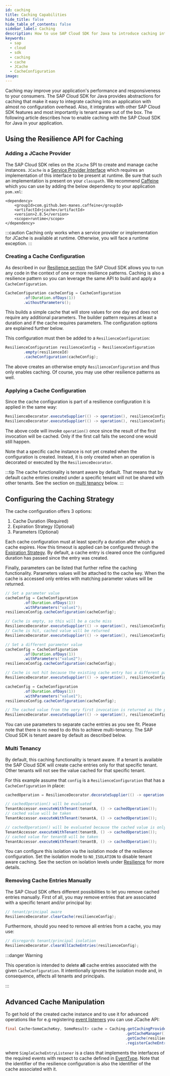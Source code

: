 ```yaml
---
id: caching
title: Caching Capabilities
hide_title: false
hide_table_of_contents: false
sidebar_label: Caching
description: How to use SAP Cloud SDK for Java to introduce caching into your application.
keywords:
  - sap
  - cloud
  - sdk
  - caching
  - cache
  - JCache
  - CacheConfiguration
image:
---
```


Caching may improve your application's performance and responsiveness to your consumers.
The SAP Cloud SDK for Java provides abstractions for caching that make it easy to integrate caching into an application with almost no configuration overhead.
Also, it integrates with other SAP Cloud SDK features and most importantly is tenant aware out of the box.
The following article describes how to enable caching with the SAP Cloud SDK for Java in your application.

## Using the Resilience API for Caching

### Adding a JCache Provider

The SAP Cloud SDK relies on the `JCache` SPI to create and manage cache instances.
`JCache` is a [Service Provider Interface](https://www.baeldung.com/java-spi) which requires an implementation of this interface to be present at runtime.
Be sure that such an implementation is present on your `classpath`.
We recommend [Caffeine](https://github.com/ben-manes/caffeine) which you can use by adding the below dependency to your application `pom.xml`:

```
<dependency>
    <groupId>com.github.ben-manes.caffeine</groupId>
    <artifactId>jcache</artifactId>
    <version>2.8.5</version>
    <scope>runtime</scope>
</dependency>
```

:::caution
Caching only works when a service provider or implementation for JCache is available at runtime.
Otherwise, you will face a runtime exception.
:::

### Creating a Cache Configuration

As described in our [Resilience section](https://sap.github.io/cloud-sdk/docs/java/features/resilience/resilience) the SAP Cloud SDK allows you to run any code in the context of one or more resilience patterns.
Caching is also a resilience pattern so you can leverage the same API to build and apply a `CacheConfiguration`.

```java
CacheConfiguration cacheConfig = CacheConfiguration
        .of(Duration.ofDays(1))
        .withoutParameters();
```

This builds a simple cache that will store values for one day and does not require any additional parameters.
The builder pattern requires at least a duration and if the cache requires parameters.
The configuration options are explained further below.

This configuration must then be added to a `ResilienceConfiguration`:

```java
ResilienceConfiguration resilienceConfig = ResilienceConfiguration
        .empty(resilienceId)
        .cacheConfiguration(cacheConfig);
```

The above creates an otherwise empty `ResilienceConfiguration` and thus only enables caching.
Of course, you may use other resilience patterns as well.

### Applying a Cache Configuration

Since the cache configuration is part of a resilience configuration it is applied in the same way:

```java
ResilienceDecorator.executeSupplier(() -> operation(), resilienceConfig);
ResilienceDecorator.executeSupplier(() -> operation(), resilienceConfig);
```

The above code will invoke `operation()` once since the result of the first invocation will be cached.
Only if the first call fails the second one would still happen.

Note that a specific cache instance is not yet created when the configuration is created.
Instead, it is only created when an operation is decorated or executed by the `ResilienceDecorator`.

:::tip
The cache functionality is tenant aware by default.
That means that by default cache entries created under a specific tenant will not be shared with other tenants.
See the section on [multi tenancy](#multi-tenancy) below.
:::

## Configuring the Caching Strategy

The cache configuration offers 3 options:

1. Cache Duration (Required)
1. Expiration Strategy (Optional)
1. Parameters (Optional)

Each cache configuration must at least specify a duration after which a cache expires.
How this timeout is applied can be configured through the [Expiration Strategy](https://help.sap.com/doc/b579bf8578954412aea2b458e8452201/1.0/en-US/com/sap/cloud/sdk/cloudplatform/resilience/CacheExpirationStrategy.html).
By default, a cache entry is cleared once the configured duration has passed since the entry was created.

Finally, parameters can be listed that further refine the caching functionality.
Parameters values will be attached to the cache key.
When the cache is accessed only entries with matching parameter values will be returned.

```java
// Set a parameter value
cacheConfig = CacheConfiguration
        .of(Duration.ofDays(1))
        .withParameters("value1");
resilienceConfig.cacheConfiguration(cacheConfig);

// Cache is empty, so this will be a cache miss
ResilienceDecorator.executeSupplier(() -> operation(), resilienceConfig);
// Cache is hit, cached value will be returned
ResilienceDecorator.executeSupplier(() -> operation(), resilienceConfig);

// Set a different parameter value
cacheConfig = CacheConfiguration
        .of(Duration.ofDays(1))
        .withParameters("value2");
resilienceConfig.cacheConfiguration(cacheConfig);

// Cache is not hit because the existing cache entry has a different parameter value
ResilienceDecorator.executeSupplier(() -> operation(), resilienceConfig);

cacheConfig = CacheConfiguration
        .of(Duration.ofDays(1))
        .withParameters("value1");
resilienceConfig.cacheConfiguration(cacheConfig);

// The cached value from the very first invocation is returned as the parameter is "value1" again
ResilienceDecorator.executeSupplier(() -> operation(), resilienceConfig);
```

You can use parameters to separate cache entries as you see fit.
Please note that there is no need to do this to achieve multi-tenancy.
The SAP Cloud SDK is tenant aware by default as described below.

### Multi Tenancy

By default, this caching functionality is tenant aware.
If a tenant is available the SAP Cloud SDK will create cache entries only for that specific tenant.
Other tenants will not see the value cached for that specific tenant.

For this example assume that `config` is a `ResilienceConfiguration` that has a `CacheConfiguration` in place:

```java
cachedOperation = ResilienceDecorator.decorateSupplier(() -> operation(), config)

// cachedOperation() will be evaluated
TenantAccessor.executeWithTenant(tenantA, () -> cachedOperation());
// cached value will be taken
TenantAccessor.executeWithTenant(tenantA, () -> cachedOperation());

// cachedOperation() will be evaluated because the cached value is only accessible for tenantA
TenantAccessor.executeWithTenant(tenantB, () -> cachedOperation());
// cached value for tenantB will be taken
TenantAccessor.executeWithTenant(tenantB, () -> cachedOperation());
```

You can configure this isolation via the isolation mode of the resilience configuration.
Set the isolation mode to `NO_ISOLATION` to disable tenant aware caching.
See the section on isolation levels under [Resilience](https://sap.github.io/cloud-sdk/docs/java/features/resilience/resilience#multi-tenancy) for more details.

### Removing Cache Entries Manually

The SAP Cloud SDK offers different possibilities to let you remove cached entries manually.
First of all, you may remove entries that are associated with a specific tenant and/or principal by:

```java
// tenant/principal aware
ResilienceDecorator.clearCache(resilienceConfig);
```

Furthermore, should you need to remove all entries from a cache, you may use:

```java
// disregards tenant/principal isolation
ResilienceDecorator.clearAllCacheEntries(resilienceConfig);
```

:::danger Warning

This operation is intended to delete **all** cache entries associated with the given `CacheConfiguration`.
It intentionally ignores the isolation mode and, in consequence, affects all tenants and principals.

:::

## Advanced Cache Manipulation

To get hold of the created cache instance and to use it for advanced operations like for e.g registering [event listeners](https://www.baeldung.com/jcache#listeners) you can use JCache API:

```java
final Cache<SomeCacheKey, SomeResult> cache = Caching.getCachingProvider()
                                                     .getCacheManager()
                                                     .getCache(resilienceConfig.identifier()) //Returns the cache created using the resilienceId passed
                                                     .registerCacheEntryListener(SimpleCacheEntryListener); //Registers the event listener
```

where `SimpleCacheEntryListener` is a class that implements the interfaces of the required events with respect to cache defined in [EventType](https://javadoc.io/doc/javax.cache/cache-api/latest/javax/cache/event/EventType.html).
Note that the identifier of the resilience configuration is also the identifier of the cache associated with it.

